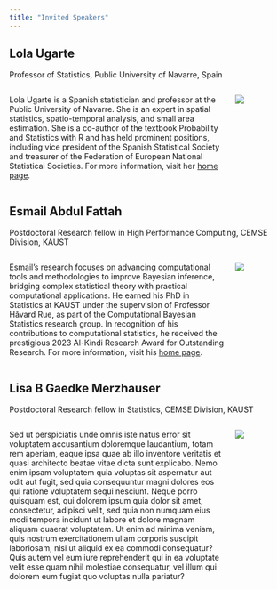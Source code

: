 ```yaml
---
title: "Invited Speakers"
---
```


## Lola Ugarte

Professor of Statistics, Public University of Navarre, Spain

::: columns
::: {.column width="80%"}

Lola Ugarte is a Spanish statistician and professor at the Public University of Navarre. She is an expert in spatial statistics, spatio-temporal analysis, and small area estimation. She is a co-author of the textbook Probability and Statistics with R and has held prominent positions, including vice president of the Spanish Statistical Society and treasurer of the Federation of European National Statistical Societies. For more information, visit her [home page](https://www.unavarra.es/personal/lugarte/indexfotoingles.htm).

:::
::: {.column width="20%"}

![](img/lola_ugarte.png)


:::
:::

## Esmail Abdul Fattah

Postdoctoral Research fellow in High Performance Computing, CEMSE Division, KAUST

::: columns
::: {.column width="80%"}

Esmail's research focuses on advancing computational tools and methodologies to improve Bayesian inference, bridging complex statistical theory with practical computational applications. He earned his PhD in Statistics at KAUST under the supervision of Professor Håvard Rue, as part of the Computational Bayesian Statistics research group. In recognition of his contributions to computational statistics, he received the prestigious 2023 Al-Kindi Research Award for Outstanding Research. For more information, visit his [home page](https://sites.google.com/kaust.edu.sa/esmail-abdulfattah/home).

:::
::: {.column width="20%"}

![](img/Esmail_Abdul_Fattah.png)


:::
:::


## Lisa B Gaedke Merzhauser

Postdoctoral Research fellow in Statistics, CEMSE Division, KAUST

::: columns
::: {.column width="80%"}

Sed ut perspiciatis unde omnis iste natus error sit voluptatem accusantium doloremque laudantium, totam rem aperiam, eaque ipsa quae ab illo inventore veritatis et quasi architecto beatae vitae dicta sunt explicabo. Nemo enim ipsam voluptatem quia voluptas sit aspernatur aut odit aut fugit, sed quia consequuntur magni dolores eos qui ratione voluptatem sequi nesciunt. Neque porro quisquam est, qui dolorem ipsum quia dolor sit amet, consectetur, adipisci velit, sed quia non numquam eius modi tempora incidunt ut labore et dolore magnam aliquam quaerat voluptatem. Ut enim ad minima veniam, quis nostrum exercitationem ullam corporis suscipit laboriosam, nisi ut aliquid ex ea commodi consequatur? Quis autem vel eum iure reprehenderit qui in ea voluptate velit esse quam nihil molestiae consequatur, vel illum qui dolorem eum fugiat quo voluptas nulla pariatur?

:::
::: {.column width="20%"}

![](img/Esmail_Abdul_Fattah.png)


:::
:::


